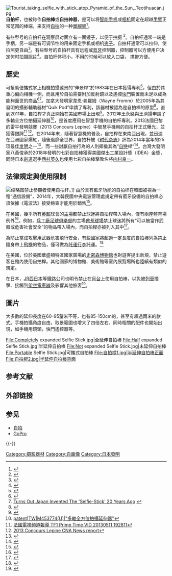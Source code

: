 {{copyedit|time=2014-11-28T22:59:58+00:00}}
[[File:Tourist_taking_selfie_with_stick_atop_Pyramid_of_the_Sun,_Teotihuacán.jpg|thumb]]
'''自拍杆'''，也被称作'''自拍棒'''或'''自拍神器'''，是可以将[[智能手机|智能手机]]或[[相机|相机]]固定在超越[[手臂|手臂]]正常范围的棒端，来支持[[自拍|自拍]]的一种[[單腳架|單腳架]]<ref name="TheHuffingtonPost">{{cite web|url=http://www.huffingtonpost.com/map-happy/selfie-stick_b_6074954.html |title=In Defense of the Selfie Stick|publisher=赫芬頓郵報|date=2014-10-30 |accessdate=2014-11-27}}</ref>。

有些型号的自拍杆在观察屏对面立有一面[[镜子|镜子]]，以便于[[攝影|拍摄]] <ref name="TNW">{{cite web|url=http://thenextweb.com/gadgets/2013/11/26/kogan-ceo-pokes-fun-facebook-chief-zuckerberg-selfie-stick/ |title=Zuckerberg Selfie Stick |publisher=The Next Web, Inc|date=2013-11-26 |accessdate=2014-11-26}}</ref>。自拍杆通常一端是手柄，另一端是有可调节性的用来固定手机或相机[[夹具|夾子]]。自拍杆通常可以拉伸，使拍照更自由<ref name="Business Insider Inc">{{cite web|url=http://www.businessinsider.com/selfie-stick-2014-7 |title=The New Tool Everyone Is Using |publisher=Business Insider Inc |date=2014-07-16 |accessdate=2014-11-26}}</ref>。有些型号的自拍杆具有远程或[[蓝牙|蓝牙]]控制器，控制器可以方便用户决定何时拍摄[[照片|照片]]<ref name="Business Insider Inc">{{cite web|url=http://www.businessinsider.com/selfie-stick-2014-7 |title=The New Tool Everyone Is Using |publisher=Business Insider Inc |date=2014-07-16 |accessdate=2014-11-26}}</ref>。自拍杆体积小，不用的时候可以放入口袋， 携带方便。

==歷史==
可幫助便攜式掌上相機拍攝遠景的“伸景桿”於1983年在日本獲得專利<ref>{{cite web |url=http://www.museumoftechnology.org.uk/expand.php?key=1139 |title=存档副本 |accessdate=2015-05-10 |deadurl=yes |archiveurl=https://web.archive.org/web/20150131002358/http://www.museumoftechnology.org.uk/expand.php?key=1139 |archivedate=2015-01-31 }}</ref>，但由於其重心偏向相機一側，而且用於自拍需要附加反射鏡以及遙控[[快門|快門]]裝置而未足以成為能夠面世的商品<ref>{{patent|US|4530580|"Telescopic extender for supporting compact camera"}}</ref><ref>[http://news.distractify.com/alex-scola/but-first/ Turns Out Japan Invented The 'Selfie-Stick' 20 Years Ago] {{webarchive|url=https://web.archive.org/web/20150109130439/http://news.distractify.com/alex-scola/but-first/ |date=2015-01-09 }}</ref>。加拿大發明家韋恩·弗羅姆（Wayne Fromm）於2005年為其發明的攝影輔助器材“Quik Pod”申請了專利，該器材被認為是自拍桿的原型<ref>{{cite news | url = http://www.theguardian.com/technology/shortcuts/2015/jan/11/meet-the-man-who-invented-the-selfie-stick | date = 11 January 2015 | accessdate = 12 January 2015 | first = Leo | last = Benedictus | newspaper = [[衛報|衛報]] | title = Is this man responsible for inventing the selfie stick? }}</ref>。直到2011年，自拍桿才真正開始在美國市場上出現<ref>{{cite news|url=http://www.nytimes.com/2015/01/04/style/the-selfie-stick-takes-manhattan.html|title=The Selfie Stick Takes Manhattan|publisher=[[紐約時報|紐約時報]]|date=2 January 2015 |accessdate=2015-01-12}}</ref>。2012年王永銘與王濟揚申請了多軸全方位拍攝延伸器<ref>[http://worldwide.espacenet.com/publicationDetails/biblio;jsessionid=EQhUHRN7-NfBm8fzSJQnnxz-.espacenet_levelx_prod_1?FT=D&date=20130521&DB=EPODOC&locale=en_EP&CC=TW&NR=M453774U&KC=U&ND=4 patent|TW|M453774(U)|"多軸全方位拍攝延伸器"]</ref>，是首度應用在智慧手機的自拍杆專利。2013法國巴黎的雷平發明競賽（2013 Concours Lepine）中智慧手機用的自拍杆正式曝光，並獲得銀牌<ref>[https://www.youtube.com/watch?v=2H6Pv_Qq-wY 法國電視頻道報導 TF1 Prime Time VID 20130511 192811]</ref> <ref>[https://www.youtube.com/watch?v=S2VKDiVwC5I 2013 Concours Lepine CNA News report]</ref>。在2014年末，隨著智慧機的普及，自拍桿在東南亞出現，並迅速在亞洲國家爆紅，隨後風靡全世界，自拍杆被《[[时代杂志|时代杂志]]》評為2014年當年的25项最佳[[发明|发明]]之一<ref name="TIME INC.">{{cite web|url=http://time.com/3594971/the-25-best-inventions-of-2014/ |title=Time 25 best inventions of 2014 |publisher=時代雜誌|date=2014-11-20 |accessdate=2014-11-28}}</ref>，而一些討厭自拍行為的人則揶揄其為“[[自戀|自戀]]桿”<ref>{{cite news|url=http://www.nytimes.com/2015/01/05/business/media/selfies-on-a-stick-and-the-social-content-challenge-for-the-media.html?partner=rss&emc=rss&_r=2|title=Selfies on a Stick, and the Social-Content Challenge for the Media|publisher=New York Times|date=4 Jan 2015}}</ref>。台灣大發明家八黃俊承於2018年發明的七彩自拍棒獲得美國傑出工業設計獎（IDEA）金獎，同時日本[[劍道|劍道]]選手[[西村英久|西村英久]]也使用七彩自拍棒擊敗名將[[内村良一|内村良一]]。

==法律規定與使用限制==
[[File:No_selfie_sticks_sign,_Museum_of_Brisbane,_2015.jpg|缩略图]]禁止參觀者使用自拍杆。]]
由於具有藍牙功能的自拍桿在韓國被視為一種“通信設備”，2014年，大韓民國中央電波管理處規定帶有藍牙設備的自拍桿必須依據《電波法》接受檢查才能用於銷售<ref>{{cite news|url=http://www.bbc.co.uk/news/technology-30274974|title=Selfie-stick sellers face fines in South Korea|publisher=BBC新聞|date=1 December 2014}}</ref>。

在英國，幾乎所有[[英超|英超]]球會的[[主場|主場]]都禁止球迷將自拍桿帶入場內，僅有兩座體育場例外<ref>{{cite news|title=Tottenham Hotspur in 'selfie stick' stadium ban|url=http://www.bbc.co.uk/news/uk-england-london-30719592|accessdate=7 January 2015|work=BBC新聞|date=7 January 2015}}</ref>。例如，[[兵工廠足球俱樂部|兵工廠足球俱樂部]]的主場[[酋長球場|酋長球場]]禁止球迷將所有“可以被當作武器或危害社會安全”的物品帶入場內，而自拍桿亦被列入其中<ref>{{cite web |url=http://www.dailymail.co.uk/sport/football/article-2900868/Tottenham-Arsenal-agree-ban-selfie-sticks-grounds-fans-complaints.html |title=Arsenal and Tottenham Hotspur ban 'selfie sticks' from grounds after fans' complaints |publisher=[[每日郵報|每日郵報]]|author=Matt Barlow |date=January 7, 2015}}</ref>。

為防止當成攻擊用武器危害飛行安全，有些國家將超過一定長度的自拍棒列為禁止隨身帶上[[飛機|飛機]]的物品，僅可做為[[託運行李|託運行李]]託運。<ref>{{cite news|url=https://tw.news.yahoo.com/%E5%A4%AA%E9%95%B7%E4%BA%86-%E8%87%AA%E6%8B%8D%E6%A3%92-%E7%A6%81%E4%B8%8A%E6%A9%9F-%E5%8D%B1%E9%9A%AA%E7%89%A9%E9%9C%80%E6%8B%96%E9%81%8B-113200656.html|title=太長了！「自拍棒」禁上機　危險物需拖運|publisher=TVBS|date=2014-09-29|accessdate=2015-01-17|deadurl=yes|archiveurl=https://web.archive.org/web/20150626133325/https://tw.news.yahoo.com/%E5%A4%AA%E9%95%B7%E4%BA%86-%E8%87%AA%E6%8B%8D%E6%A3%92-%E7%A6%81%E4%B8%8A%E6%A9%9F-%E5%8D%B1%E9%9A%AA%E7%89%A9%E9%9C%80%E6%8B%96%E9%81%8B-113200656.html|archivedate=2015-06-26}}</ref>

在美國，位於美國華盛頓特區國家廣場的[[史密森博物館|史密森博物館]]也對遊客提出新規，禁止遊客在館內使用自拍桿。其他國家的博物館、美術館等室內展覽場所也陸續有類似的規定。

在日本，[[JR西日本|JR西日本]]等鐵路公司也明令禁止在[[月台|月台]]上使用自拍棒，以免被[[列車|列車]]撞擊、接觸到[[架空電車線|架空電車線]]及影響其他旅客<ref>{{cite news|url=http://chinese.engadget.com/2015/09/19/no-selfie-sticks-jr-west/|title=以後身在 JR 西日本的月台就不要用自拍棍了|publisher=癮科技|date=2015-09-20}}</ref>。

==圖片==
大多數的延伸長度在60-95釐米不等，也有85-150cm的，甚至有超過兩米的款式。手機拍攝角度自由，取景範圍也增大了四倍左右。同時相關的配件也開始出現，如手機用鏡頭，快門遙控器等。
<gallery>
File:Completely expanded Selfie Stick.jpg|全延伸自拍棒
File:Half expanded Selfie Stick.jpg|半延伸自拍棒
File:Not expanded Selfie Stick.jpg|未延伸自拍棒
File:Portable Selfie Stick.jpg|可攜式自拍棒
File:自拍棍1.jpg|半延伸自拍棒正面
File:自拍棍2.jpg|半延伸自拍棒背面
</gallery>

== 参考文献 ==
{{Reflist|colwidth=70em}}

== 外部链接 ==
{{Commons category|Selfie sticks}}

== 参见 ==
{{Portal box|摄影}}
* [[自拍|自拍]]
* [[GoPro|GoPro]]

{{-}}
{{Photography}}

[[Category:摄影器材|Category:摄影器材]]
[[Category:自画像|Category:自画像]]
[[Category:日本發明|Category:日本發明]]